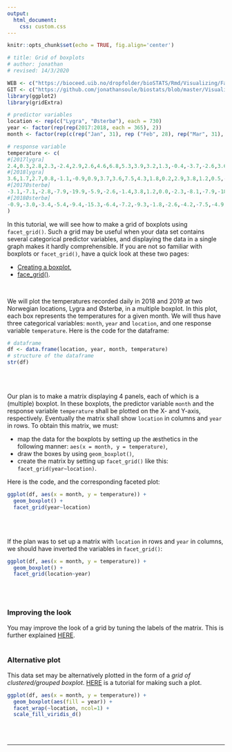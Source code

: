 ```yaml
---
output:
  html_document:
    css: custom.css
--- 
```


```r
knitr::opts_chunk$set(echo = TRUE, fig.align='center')

# title: Grid of boxplots
# author: jonathan
# revised: 14/3/2020 

WEB <- c("https://bioceed.uib.no/dropfolder/bioSTATS/Rmd/Visualizing/Faceted/grid-boxplots.html")
GIT <- c("https://github.com/jonathansoule/biostats/blob/master/Visualizing/Faceted/grid-boxplots.Rmd")
library(ggplot2)
library(gridExtra)

# predictor variables
location <- rep(c("Lygra", "Østerbø"), each = 730)
year <- factor(rep(rep(2017:2018, each = 365), 2))
month <- factor(rep(c(rep("Jan", 31), rep ("Feb", 28), rep("Mar", 31), rep("Apr", 30), rep("May", 31), rep("Jun", 30), rep("Jul", 31), rep("Aug", 31),  rep("Sep", 30), rep("Oct", 31), rep("Nov", 30), rep("Dec", 31)),4), levels = c(month.abb))

# response variable
temperature <- c(
#[2017lygra]
2.4,0.3,2.8,2.3,-2.4,2.9,2.6,4.6,6.8,5.3,3.9,3.2,1.3,-0.4,-3.7,-2.6,3.6,6.9,8.2,8.0,5.7,4.1,4.6,5.1,7.1,4.9,3.0,4.7,5.1,1.6,2.1,1.3,4.7,8.0,6.1,4.3,3.7,-0.4,-2.8,-2.1,-0.9,0.2,0.4,0.4,0.7,2.4,5.5,4.4,5.0,6.6,6.6,4.3,4.3,0.9,-0.9,1.7,4.4,5.5,4.2,2.3,2.2,3.2,2.8,5.4,2.4,-0.3,-0.5,4.2,3.6,4.6,6.7,5.2,6.7,5.8,5.6,3.1,1.1,2.1,5.2,4.5,2.1,1.9,5.1,6.1,7.1,6.8,6.2,5.8,6.0,7.9,8.1,7.2,8.3,7.0,5.8,5.8,7.3,8.2,7.4,4.3,3.5,6.2,5.1,4.4,4.6,4.8,5.2,4.6,5.0,7.2,4.1,4.6,2.4,3.1,5.1,4.9,6.4,7.4,8.0,7.6,10.0,11.4,11.1,12.2,12.7,13.1,11.9,8.4,5.8,6.8,7.4,10.4,10.9,10.1,12.2,11.8,12.3,10.8,13.1,14.7,10.7,11.3,12.5,10.9,10.2,12.7,16.9,16.3,12.4,11.3,10.0,10.6,11.6,13.7,11.3,11.4,10.7,16.1,10.8,11.9,12.9,12.9,12.3,11.4,12.9,15.2,12.9,12.6,12.8,11.6,12.3,12.1,11.9,11.7,11.1,10.0,11.3,12.0,14.9,17.5,18.8,13.4,11.6,12.5,13.2,12.9,12.8,12.8,12.3,11.9,13.6,11.9,11.3,13.5,16.1,13.7,13.0,12.2,13.7,14.8,21.4,15.9,17.9,19.3,15.2,16.6,16.6,15.6,14.1,15.1,15.8,14.5,15.2,12.7,15.6,14.1,14.4,13.1,12.9,14.0,16.1,13.6,13.9,13.8,12.6,12.3,13.9,14.1,15.4,16.3,13.7,13.8,13.8,15.2,12.3,13.7,13.8,14.0,13.6,14.4,12.9,12.8,12.8,11.9,NA,16.3,14.9,12.5,13.4,11.3,13.8,12.1,11.8,12.8,11.9,12.4,13.0,13.9,13.5,13.1,11.6,13.4,12.4,12.3,13.2,15.2,15.6,16.4,15.6,16.8,16.7,16.3,12.0,13.0,11.7,10.6,8.2,7.1,8.3,7.5,7.3,7.8,8.3,10.0,7.8,10.4,11.9,11.7,9.6,10.0,8.5,8.1,11.3,13.2,12.3,9.7,7.8,10.2,9.6,8.5,8.6,5.4,4.4,6.7,10.1,6.9,6.6,7.9,5.2,3.7,8.5,7.6,7.2,3.3,3.6,3.9,3.1,4.2,5.3,6.0,5.9,5.2,4.4,1.6,0.6,2.1,3.7,4.8,3.8,3.3,1.2,1.5,-0.3,-1.3,-1.8,3.8,3.7,2.7,7.2,7.2,6.1,4.3,3.2,-0.2,-0.2,-0.7,1.1,1.9,-1.2,NA,3.0,3.3,5.9,6.8,4.9,5.7,8.8,5.4,6.2,1.3,1.4,0.0,0.1,1.5,2.7,
#[2018lygra]
3.6,1.7,2.7,0.8,-1.1,-0.9,0.9,3.7,3.6,7.5,4.3,1.8,0.2,2.9,3.8,1.2,0.5,-0.4,0.8,1.4,0.3,1.5,4.2,5.8,5.1,0.7,1.6,5.5,2.4,2.9,1.9,1.6,-0.6,-1.1,-1.7,0.2,-0.6,-0.1,2.4,3.1,2.6,1.4,-0.5,2.1,3.2,2.7,1.8,3.8,NA,1.8,0.7,1.3,-0.2,0.4,0.7,0.9,-0.4,-4.2,-8.3,-6.2,-2.9,-1.8,-1.1,-1.2,-0.8,0.4,1.7,0.7,1.2,2.3,2.7,1.3,1.8,2.1,-1.2,-2.4,-1.2,2.1,1.2,1.7,2.0,4.7,5.6,4.3,3.1,1.6,1.7,1.6,1.1,0.2,0.5,0.2,0.4,1.7,2.4,2.8,5.9,5.2,5.0,6.1,7.9,9.7,11.2,11.3,10.6,8.1,9.7,9.6,13.1,8.7,7.8,8.1,7.4,6.8,6.2,6.4,6.1,6.1,6.1,8.6,8.4,9.2,7.3,7.7,11.0,10.2,11.9,15.9,15.8,10.4,10.1,10.8,14.7,14.4,14.9,9.9,10.0,11.1,11.6,13.7,15.7,13.7,11.5,12.3,15.7,16.0,20.2,19.3,19.1,22.9,23.4,21.6,20.3,16.3,13.9,14.0,14.3,15.8,17.3,17.3,13.4,11.9,11.3,11.9,11.8,11.7,13.3,13.3,12.2,10.4,10.7,9.8,10.3,10.7,11.4,12.1,12.4,13.3,13.4,14.9,15.4,16.4,14.9,14.2,16.3,12.9,12.8,13.8,13.3,13.2,17.8,15.4,14.1,12.9,13.5,17.3,19.6,18.9,15.4,14.6,15.9,15.1,15.1,15.5,16.4,16.7,17.9,23.8,23.4,18.8,18.5,18.3,17.5,16.5,16.4,15.0,13.1,13.0,17.3,16.1,14.9,13.1,12.9,13.2,14.7,14.5,15.3,14.9,13.0,13.6,13.7,12.1,13.3,13.8,12.3,11.2,10.4,10.9,12.8,13.7,13.2,11.9,12.0,13.0,16.1,15.0,14.4,13.4,12.3,17.8,15.5,12.3,12.4,11.9,11.3,10.8,10.3,9.8,10.5,12.1,16.2,14.2,11.8,9.3,9.3,7.6,5.9,9.7,10.8,8.4,7.1,9.5,8.7,7.1,6.2,6.4,8.8,8.3,6.9,5.7,9.3,11.5,12.4,14.9,16.4,14.1,13.4,7.1,8.4,10.9,8.3,8.5,8.6,8.3,7.4,7.1,5.3,6.4,4.6,3.1,1.5,1.8,4.7,5.9,8.9,6.7,7.4,10.8,9.8,7.8,12.7,10.6,9.6,11.1,9.9,9.2,8.6,9.6,11.2,10.9,9.0,6.7,2.2,-0.2,3.6,1.2,1.5,0.0,-0.8,-1.5,0.4,2.9,9.0,8.4,6.1,5.7,5.2,2.1,2.1,2.6,5.7,3.8,4.1,4.6,1.4,0.4,-0.1,-0.7,2.5,4.1,2.8,2.6,6.9,6.7,5.4,2.5,0.5,NA,6.8,6.5,7.4,5.9,4.2,3.1,6.2,
#[2017Østerbø]  
-3.1,-7.1,-2.8,-7.9,-19.9,-5.9,-2.6,-1.4,3.8,1.2,0.0,-2.3,-8.1,-7.9,-18.4,-16.7,-2.6,4.1,4.8,4.2,0.9,-2.7,0.8,-1.8,4.1,-3.8,2.6,-0.2,-0.4,-5.6,-11.4,-5.4,-1.5,1.2,0.2,-2.4,-3.4,-10.4,-13.2,-10.7,-7.9,-7.4,-9.5,-8.1,-8.4,-4.4,2.8,1.2,0.9,3.2,2.3,-0.3,-0.8,-10.7,-13.7,-6.8,-0.6,0.4,0.2,-2.3,-4.7,-3.3,-3.6,-5.2,-8.1,-11.1,-9.4,-1.1,-0.6,-2.5,2.7,1.9,1.4,-0.9,1.4,-1.4,-4.5,-4.7,0.2,0.2,-2.5,-3.5,0.3,1.9,3.6,4.1,1.6,2.3,1.7,3.9,5.5,3.8,3.4,1.9,0.0,2.1,4.4,3.7,5.2,1.0,-0.7,1.7,0.2,-1.8,-1.2,-1.3,-1.5,-1.8,-0.4,3.2,-0.6,-0.6,-1.6,-2.6,-1.6,-2.2,-0.4,-0.8,-0.2,-0.5,1.4,3.7,4.4,4.7,6.7,7.5,5.9,2.0,1.2,1.1,1.6,4.2,5.1,6.1,7.2,7.1,9.2,7.8,9.9,9.6,7.3,6.1,7.9,7.2,7.2,9.9,16.1,12.1,12.0,9.3,7.2,6.2,7.6,10.6,9.4,8.0,8.6,9.9,9.3,9.5,10.4,12.1,9.6,8.7,NA,NA,11.0,11.0,11.0,8.4,6.7,7.8,9.2,10.4,8.2,7.3,6.8,9.8,9.8,11.8,15.1,13.7,10.1,8.4,10.1,9.7,10.0,10.3,10.6,9.2,10.5,10.7,7.6,7.7,9.3,11.7,10.4,6.9,9.3,11.6,15.1,12.7,14.3,15.0,12.8,13.9,13.6,13.0,11.3,11.6,12.5,11.3,11.2,10.7,11.3,11.1,12.1,11.1,10.1,8.6,NA,NA,12.9,10.7,7.3,9.4,10.8,11.0,9.6,12.6,10.7,10.2,9.7,8.8,9.4,8.9,10.1,9.7,10.2,11.8,9.9,7.9,8.6,8.6,7.9,9.1,9.1,10.0,10.7,9.7,7.6,9.2,8.9,8.7,8.6,8.1,7.0,8.2,8.8,6.9,8.2,9.2,6.3,6.8,7.5,7.9,10.8,10.6,9.2,9.8,8.8,8.1,7.2,7.7,8.4,5.4,3.7,3.6,4.9,2.8,0.3,-0.2,2.1,3.6,4.2,5.3,6.6,8.4,6.6,4.7,-0.6,1.4,4.4,3.8,3.4,1.8,1.1,2.7,2.6,2.8,3.0,-0.4,-1.2,2.1,4.0,2.7,1.3,3.9,1.9,-1.7,2.1,3.6,1.4,-1.1,-1.1,-0.4,-2.3,-0.9,0.5,0.8,-0.9,-1.6,-5.6,-3.7,-10.4,-7.7,1.6,-1.9,-1.8,-4.7,-8.6,-7.2,-18.6,-14.3,-15.2,-1.6,-1.2,-2.5,2.6,1.8,3.3,-0.6,-3.1,-7.8,-9.3,-16.1,-7.6,-3.3,-15.1,-18.5,-10.6,-1.2,0.7,2.8,0.6,0.5,2.7,0.0,-0.3,-2.9,-1.5,-5.4,-5.2,-7.6,-4.9,
#[2018Østerbø] 
-0.9,-3.0,-3.4,-5.4,-9.4,-15.3,-6.4,-7.2,-9.3,-1.8,-2.6,-4.2,-7.5,-4.9,-4.0,-4.6,-10.1,-8.7,-6.2,-5.2,-10.8,-6.4,-0.9,1.2,-0.6,-3.2,-5.0,-1.7,-1.3,-1.6,-0.6,-5.6,-13.3,-15.6,-14.9,-5.6,-6.9,-7.4,-2.3,-0.9,-3.3,-5.1,-8.6,-7.1,-2.3,-4.3,-4.7,-3.5,-1.1,-5.9,-10.3,-6.3,-16.7,-11.9,-10.2,-8.9,-8.6,-14.7,-17.6,-18.8,-12.1,-8.2,-9.3,-8.6,-8.3,-4.3,-3.3,-5.7,-7.7,-4.8,-5.5,-7.9,-8.1,-6.1,-10.6,-13.4,-11.6,-3.6,-5.8,-1.1,-1.5,0.8,1.6,1.5,-2.7,-6.4,-9.8,-10.7,-10.2,-10.6,-11.7,-10.4,-8.4,-1.8,-0.6,-3.6,2.1,3.4,2.2,0.1,0.4,1.6,2.6,4.6,5.4,4.6,5.3,5.6,6.8,7.1,3.8,4.4,4.1,3.8,2.7,2.7,3.8,1.2,0.1,2.3,2.9,4.4,3.6,4.6,7.9,8.0,8.5,10.8,12.4,11.6,9.7,10.3,10.2,13.2,11.9,7.1,7.4,9.1,8.8,8.2,13.6,11.6,12.9,13.3,12.5,11.9,15.6,15.2,15.6,17.1,17.6,16.9,15.7,16.3,14.0,11.6,15.6,13.9,15.1,16.1,15.3,13.2,13.4,12.2,10.3,7.0,9.8,10.6,10.0,6.0,6.3,6.4,7.8,8.7,10.2,12.6,13.9,15.8,12.6,11.8,14.4,16.2,15.1,14.6,18.6,16.9,13.0,12.8,13.9,11.9,16.2,16.3,17.8,16.6,14.4,17.9,18.7,15.3,15.9,15.2,15.5,14.1,14.7,16.7,18.2,15.8,16.4,19.8,18.5,17.7,15.9,16.8,15.3,14.3,14.4,14.1,10.0,10.5,15.1,14.8,10.6,9.3,8.9,8.7,9.5,12.1,12.6,12.4,9.7,10.5,9.9,8.0,9.7,12.3,10.6,8.4,8.6,6.4,7.2,11.9,11.7,9.2,10.2,9.4,11.6,11.6,11.1,12.3,12.7,12.2,10.8,9.9,9.4,7.3,5.6,6.4,6.2,5.4,6.0,7.6,13.3,12.4,5.8,5.8,4.9,3.0,1.9,5.2,6.0,4.3,1.8,4.4,4.6,3.5,1.4,2.0,7.6,3.8,2.7,2.1,5.0,8.1,8.5,8.7,10.6,12.8,12.8,4.3,4.4,7.7,3.8,4.2,4.6,6.2,1.0,1.0,0.1,1.9,-0.3,-3.3,-10.2,-4.4,-1.7,2.8,3.2,2.6,1.8,5.9,3.6,4.1,4.4,4.3,2.4,4.2,5.5,4.7,3.7,4.1,7.2,4.7,1.8,2.0,-1.6,-2.8,-2.7,-5.6,-7.1,-6.2,-9.7,-10.4,-8.6,-4.9,1.9,3.6,1.6,1.4,1.2,-1.2,-1.8,-3.9,-0.3,-3.1,-1.3,-1.2,-10.6,-13.9,-12.3,-13.7,-9.1,-3.9,-6.3,-7.6,-2.4,-1.6,-4.0,-5.4,-4.9,-2.6,1.6,2.1,2.0,0.9,-0.3,-3.1,2.8
)

```


In this tutorial, we will see how to make a grid of boxplots using `facet_grid()`. Such a grid may be useful when your data set contains several categorical predictor variables, and displaying the data in a single graph makes it hardly comprehensible. If you are not so familiar with boxplots or `facet_grid()`, have a quick look at these two pages:

+ [Creating a boxplot](https://biostats.w.uib.no/creating-a-multiple-boxplot/){target="_blank"},
+ [face_grid()](https://biostats.w.uib.no/facet_grid/){target="_blank"}.

<br/>

We will plot the temperatures recorded daily in 2018 and 2019 at two Norwegian locations, Lygra and Østerbø, in a multiple boxplot. In this plot, each box represents the temperatures for a given month. We will thus have three categorical variables: `month`, `year` and `location`, and one response variable `temperature`. Here is the code for the dataframe:

```r
# dataframe
df <- data.frame(location, year, month, temperature)
# structure of the dataframe
str(df)
```
<br/><br/>

Our plan is to make a matrix displaying 4 panels, each of which is a (multiple) boxplot. In these boxplots, the predictor variable `month` and the response variable `temperature` shall be plotted on the X- and Y-axis, respectively. Eventually the matrix shall show `location` in columns and `year` in rows. To obtain this matrix, we must:

+ map the data for the boxplots by setting up the æsthetics in the following manner: `aes(x = month, y = temperature)`,
+ draw the boxes by using `geom_boxplot()`,
+ create the matrix by setting up `facet_grid()` like this: `facet_grid(year~location)`.

Here is the code, and the corresponding faceted plot:

```r
ggplot(df, aes(x = month, y = temperature)) +
  geom_boxplot() + 
  facet_grid(year~location)
```
<br/><br/>

If the plan was to set up a matrix with `location` in rows and `year` in columns, we should have inverted the variables in `facet_grid()`:
```r
ggplot(df, aes(x = month, y = temperature)) +
  geom_boxplot() + 
  facet_grid(location~year)
```
<br/><br/>

### Improving the look

You may improve the look of a grid by tuning the labels of the matrix. This is further explained [HERE](https://biostats.w.uib.no/modifying-labels-in-faceted-plots/){target="_blank"}.
<br/><br/>

### Alternative plot

This data set may be alternatively plotted in the form of a *grid of clustered/grouped boxplot*. [HERE](https://biostats.w.uib.no/grid-clustered-boxplots/){target="_blank"} is a tutorial for making such a plot.
```r
ggplot(df, aes(x = month, y = temperature)) +
  geom_boxplot(aes(fill = year)) + 
  facet_wrap(~location, ncol=1) + 
  scale_fill_viridis_d()
```




<br/><br/>


***
<!-- UNCOMMENT TO ACTIVATE
Get the Rmarkdown file corresponding to this page on [GitHub](`r GIT`){target="_blank"}.
-->

